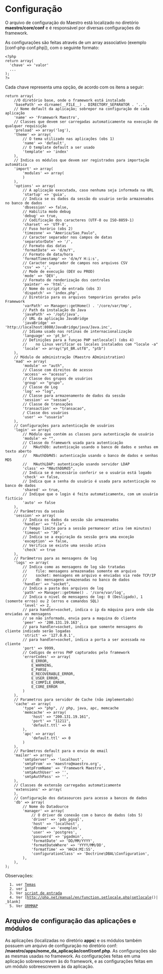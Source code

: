 <text xml:space="preserve">
= Configuração =
O arquivo de configuração do Maestro está localizado no diretório '''maestro/core/conf''' e é responsável por diversas configurações do framework. 

As configurações são feitas através de um array associativo (exemplo [conf-php conf.php]), com o seguinte formato:

<pre lang="php">
<?php
return array(
  'chave' => 'valor'
  ...
);
?></pre>
Cada chave representa uma opção, de acordo com os itens a seguir:

<pre  lang="php">
return array(
    //O diretório base, onde o framework está instalado
    'basePath' => dirname(__FILE__) . DIRECTORY_SEPARATOR . '..',
    // Nome default da aplicação; sobrepor na configuração de cada aplicação
    'name' => 'Framework Maestro',
    // Classes que devem ser carregadas automaticamente na execução de qualquer requisição
    'preload' => array('log'),
    'theme' => array(
        // O tema utilizado nas aplicações (obs 1)
        'name' => 'default',
        // O template default a ser usado
        'template' => 'index'
    ),
    // Indica os módulos que devem ser registrados para importação automática
    'import' => array(
        'modules' => array(
        )
    ),
    'options' => array(
        // A aplicação executada, caso nenhuma seja informada na URL
        'startup' => 'guia',
        // Indica se os dados da sessão do usuário serão armazenados no banco de dados
        'dbsession' => false,
        // Habilita modo debug
        'debug' => true,
        // Codificação dos caracteres (UTF-8 ou ISO-8859-1)
        'charset' => 'UTF-8',
        // Fuso horário (obs 2)
        'timezone' => "America/Sao_Paulo",
        // Caracter separador nos campos de datas
        'separatorDate' => '/',
        // Formato das datas
        'formatDate' => 'd/m/Y',
        // Formato de data/hora
        'formatTimestamp' => 'd/m/Y H:i:s',
        // Caracter separador de campos nos arquivos CSV
        'csv' => ';',
        // Mode de execução (DEV ou PROD)
        'mode' => 'DEV',
        // Formato de renderização dos controles
        'painter' => 'html',
        // Nome do script de entrada (obs 3)
        'dispatch' => 'index.php',
        // Diretório para os arquivos temporários gerados pelo Framework
        'varPath' => Manager::getHome() . '/core/var/tmp',
        // Path da instalação do Java
        'javaPath' => '/opt/java',
        // URL da aplicação JavaBridge
        'javaBridge' => 'http://localhost:8080/JavaBridge/java/Java.inc',
        // Idioma usado nas rotinas de internacionalização
        'language' => 'pt_br',
        // Definições para a funçao PHP setlocale() (obs 4)
        //    no Linux verificar os locales instalados com "locale -a"
        'locale' => array("pt_BR.utf8", "ptb") 
    ),
    // Módulo de administração (Maestro ADministration)
    'mad' => array(
        'module' => "auth",
        // Classe com direitos de acesso
        'access' => "acesso",
        // Classe dos grupos de usuários
        'group' => "grupo",
        // Classe de Log
        'log' => "log",
        // Classe para armazenamento de dados da sessão
        'session' => "sessao",
        // Classe de transações
        'transaction' => "transacao",
        / Classe dos usuários
        'user' => "usuario"
    ),
    // Configurações para autenticação de usuários
    'login' => array(
        // Módulo que contém as classes para autenticação de usuário
        'module' => "",
        // Classe do framework usada para autenticação
        //   MAuthDb: autenticação usando o banco de dados e senhas em texto aberto
        //   MAuthDbMd5: autenticação usando o banco de dados e senhas MD5
        //   MAuthLDAP: autenticação usando servidor LDAP
        'class' => "MAuthDbMd5",
        // Indica se é necessário conferir se o usuário está logado
        'check' => false,
        // Indica que a senha do usuário é usada para autenticação no banco de dados
        'shared' => true,
        // Indique que o login é feito automaticamente, com um usuário fictício
        'auto' => false
    ),
    // Parâmetros da sessão
    'session' => array(
        // Indica os dados da sessão são armazenados
        'handler' => "file",
        // Tempo limite para a sessão permanecer ativa (em minutos)
        'timeout' => "30",
        // Indica se a expiração da sessão gera uma exceção
        'exception' => false,
        // Verifica se existe uma sessão ativa
        'check' => true
    ),
    // Parâmetros para as mensagens de log
    'logs' => array(
        // Indica como as mensagens de log são tratadas
        //    file: mensagens armazenadas somente em arquivo
        //    socket: mensagens em arquivo e enviadas via rede TCP/IP
        //    db: mensagens armazenadas no banco de dados
        'handler' => "socket",
        // Indica a pasta dos arquivos de log
        'path' => Manager::getHome() . '/core/var/log',
        // Indica o nivel de mensagens de log: 0 (Desligado), 1 (somente erros) ou 2 (erros e comandos SQL)
        'level' => 2,
        // para handler=socket, indica o ip da máquina para onde são enviadas as mensagens
        // se não informado, envia para a maquina do cliente
        'peer' => '200.131.19.163',
        // para handler=socket, indica que somente mensagens do cliente indicado serão logadas
        'strict' => '127.0.0.1',
        // para handler=socket, indica a porta a ser acessada no cliente
        'port' => 9999,
        // Codigos de erros PHP capturados pelo framework
        'errorCodes' => array(
            E_ERROR,
            E_WARNING,
            E_PARSE,
            E_RECOVERABLE_ERROR,
            E_USER_ERROR,
            E_COMPILE_ERROR,
            E_CORE_ERROR
        )
    ),
    // Parametros para servidor de Cache (não implementado)
    'cache' => array(
        'type' => "php", // php, java, apc, memcache
        'memcache' => array(
            'host' => "200.131.19.161",
            'port' => "11211",
            'default.ttl' => 0
        ),
        'apc' => array(
            'default.ttl' => 0
        )
    ),
    // Parâmetros default para o envio de email
    'mailer' => array(
        'smtpServer' => 'localhost',
        'smtpFrom' => 'maestro@maestro.org',
        'smtpFromName' => 'Framework Maestro',
        'smtpAuthUser' => '',
        'smtpAuthPass' => '',
    ),
    // Classes de extensão carregadas automaticamente
    'extensions' => array(
    ),
    // Configuração dos datasources para acesso a bancos de dados
    'db' => array(
        // Nome do Datadource
        'manager' => array(
            // O driver de conexão com o banco de dados (obs 5)
            'driver' => 'pdo_pgsql',
            'host' => 'localhost',
            'dbname' => 'exemplos',
            'user' => 'postgres',
            'password' => 'pgadmin',
            'formatDate' => 'DD/MM/YYYY',
            'formatDateWhere' => 'YYYY/MM/DD',
            'formatTime' => 'HH24:MI:SS',
            'configurationClass' => 'Doctrine\DBAL\Configuration',
        ),
    ),
);
</pre>
Observações:
   1. ver [[>view/temas|Temas]]
   2. ver [http://php.net/manual/en/timezones.php|TimeZone|_blank]
   3. Ver [[>fundamentos/index|script de entrada]]
   4. Ver [http://php.net/manual/en/function.setlocale.php|setlocale()|_blank]
   5. Ver [[>model/ormmap|ORMMAP]]

==Arquivo de configuração das aplicações e módulos==

As aplicações (localizadas no diretório '''apps''') e os módulos também possuem um arquivo de configuração no diretório conf: '''/maestro/apps/nome_da_aplicação/conf/conf.php'''.
As configurações são as mesmas usadas no framework. As configurações feitas em uma aplicação sobreescrevem às do framework, e as configurações feitas em um módulo sobreescrevem às da aplicação.
</text>